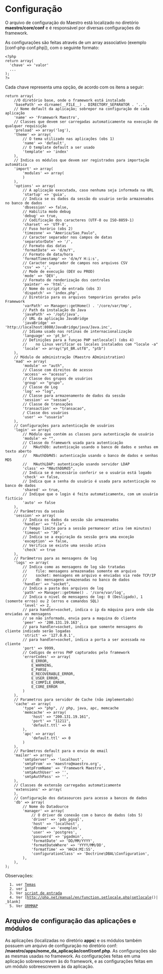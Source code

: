 <text xml:space="preserve">
= Configuração =
O arquivo de configuração do Maestro está localizado no diretório '''maestro/core/conf''' e é responsável por diversas configurações do framework. 

As configurações são feitas através de um array associativo (exemplo [conf-php conf.php]), com o seguinte formato:

<pre lang="php">
<?php
return array(
  'chave' => 'valor'
  ...
);
?></pre>
Cada chave representa uma opção, de acordo com os itens a seguir:

<pre  lang="php">
return array(
    //O diretório base, onde o framework está instalado
    'basePath' => dirname(__FILE__) . DIRECTORY_SEPARATOR . '..',
    // Nome default da aplicação; sobrepor na configuração de cada aplicação
    'name' => 'Framework Maestro',
    // Classes que devem ser carregadas automaticamente na execução de qualquer requisição
    'preload' => array('log'),
    'theme' => array(
        // O tema utilizado nas aplicações (obs 1)
        'name' => 'default',
        // O template default a ser usado
        'template' => 'index'
    ),
    // Indica os módulos que devem ser registrados para importação automática
    'import' => array(
        'modules' => array(
        )
    ),
    'options' => array(
        // A aplicação executada, caso nenhuma seja informada na URL
        'startup' => 'guia',
        // Indica se os dados da sessão do usuário serão armazenados no banco de dados
        'dbsession' => false,
        // Habilita modo debug
        'debug' => true,
        // Codificação dos caracteres (UTF-8 ou ISO-8859-1)
        'charset' => 'UTF-8',
        // Fuso horário (obs 2)
        'timezone' => "America/Sao_Paulo",
        // Caracter separador nos campos de datas
        'separatorDate' => '/',
        // Formato das datas
        'formatDate' => 'd/m/Y',
        // Formato de data/hora
        'formatTimestamp' => 'd/m/Y H:i:s',
        // Caracter separador de campos nos arquivos CSV
        'csv' => ';',
        // Mode de execução (DEV ou PROD)
        'mode' => 'DEV',
        // Formato de renderização dos controles
        'painter' => 'html',
        // Nome do script de entrada (obs 3)
        'dispatch' => 'index.php',
        // Diretório para os arquivos temporários gerados pelo Framework
        'varPath' => Manager::getHome() . '/core/var/tmp',
        // Path da instalação do Java
        'javaPath' => '/opt/java',
        // URL da aplicação JavaBridge
        'javaBridge' => 'http://localhost:8080/JavaBridge/java/Java.inc',
        // Idioma usado nas rotinas de internacionalização
        'language' => 'pt_br',
        // Definições para a funçao PHP setlocale() (obs 4)
        //    no Linux verificar os locales instalados com "locale -a"
        'locale' => array("pt_BR.utf8", "ptb") 
    ),
    // Módulo de administração (Maestro ADministration)
    'mad' => array(
        'module' => "auth",
        // Classe com direitos de acesso
        'access' => "acesso",
        // Classe dos grupos de usuários
        'group' => "grupo",
        // Classe de Log
        'log' => "log",
        // Classe para armazenamento de dados da sessão
        'session' => "sessao",
        // Classe de transações
        'transaction' => "transacao",
        / Classe dos usuários
        'user' => "usuario"
    ),
    // Configurações para autenticação de usuários
    'login' => array(
        // Módulo que contém as classes para autenticação de usuário
        'module' => "",
        // Classe do framework usada para autenticação
        //   MAuthDb: autenticação usando o banco de dados e senhas em texto aberto
        //   MAuthDbMd5: autenticação usando o banco de dados e senhas MD5
        //   MAuthLDAP: autenticação usando servidor LDAP
        'class' => "MAuthDbMd5",
        // Indica se é necessário conferir se o usuário está logado
        'check' => false,
        // Indica que a senha do usuário é usada para autenticação no banco de dados
        'shared' => true,
        // Indique que o login é feito automaticamente, com um usuário fictício
        'auto' => false
    ),
    // Parâmetros da sessão
    'session' => array(
        // Indica os dados da sessão são armazenados
        'handler' => "file",
        // Tempo limite para a sessão permanecer ativa (em minutos)
        'timeout' => "30",
        // Indica se a expiração da sessão gera uma exceção
        'exception' => false,
        // Verifica se existe uma sessão ativa
        'check' => true
    ),
    // Parâmetros para as mensagens de log
    'logs' => array(
        // Indica como as mensagens de log são tratadas
        //    file: mensagens armazenadas somente em arquivo
        //    socket: mensagens em arquivo e enviadas via rede TCP/IP
        //    db: mensagens armazenadas no banco de dados
        'handler' => "socket",
        // Indica a pasta dos arquivos de log
        'path' => Manager::getHome() . '/core/var/log',
        // Indica o nivel de mensagens de log: 0 (Desligado), 1 (somente erros) ou 2 (erros e comandos SQL)
        'level' => 2,
        // para handler=socket, indica o ip da máquina para onde são enviadas as mensagens
        // se não informado, envia para a maquina do cliente
        'peer' => '200.131.19.163',
        // para handler=socket, indica que somente mensagens do cliente indicado serão logadas
        'strict' => '127.0.0.1',
        // para handler=socket, indica a porta a ser acessada no cliente
        'port' => 9999,
        // Codigos de erros PHP capturados pelo framework
        'errorCodes' => array(
            E_ERROR,
            E_WARNING,
            E_PARSE,
            E_RECOVERABLE_ERROR,
            E_USER_ERROR,
            E_COMPILE_ERROR,
            E_CORE_ERROR
        )
    ),
    // Parametros para servidor de Cache (não implementado)
    'cache' => array(
        'type' => "php", // php, java, apc, memcache
        'memcache' => array(
            'host' => "200.131.19.161",
            'port' => "11211",
            'default.ttl' => 0
        ),
        'apc' => array(
            'default.ttl' => 0
        )
    ),
    // Parâmetros default para o envio de email
    'mailer' => array(
        'smtpServer' => 'localhost',
        'smtpFrom' => 'maestro@maestro.org',
        'smtpFromName' => 'Framework Maestro',
        'smtpAuthUser' => '',
        'smtpAuthPass' => '',
    ),
    // Classes de extensão carregadas automaticamente
    'extensions' => array(
    ),
    // Configuração dos datasources para acesso a bancos de dados
    'db' => array(
        // Nome do Datadource
        'manager' => array(
            // O driver de conexão com o banco de dados (obs 5)
            'driver' => 'pdo_pgsql',
            'host' => 'localhost',
            'dbname' => 'exemplos',
            'user' => 'postgres',
            'password' => 'pgadmin',
            'formatDate' => 'DD/MM/YYYY',
            'formatDateWhere' => 'YYYY/MM/DD',
            'formatTime' => 'HH24:MI:SS',
            'configurationClass' => 'Doctrine\DBAL\Configuration',
        ),
    ),
);
</pre>
Observações:
   1. ver [[>view/temas|Temas]]
   2. ver [http://php.net/manual/en/timezones.php|TimeZone|_blank]
   3. Ver [[>fundamentos/index|script de entrada]]
   4. Ver [http://php.net/manual/en/function.setlocale.php|setlocale()|_blank]
   5. Ver [[>model/ormmap|ORMMAP]]

==Arquivo de configuração das aplicações e módulos==

As aplicações (localizadas no diretório '''apps''') e os módulos também possuem um arquivo de configuração no diretório conf: '''/maestro/apps/nome_da_aplicação/conf/conf.php'''.
As configurações são as mesmas usadas no framework. As configurações feitas em uma aplicação sobreescrevem às do framework, e as configurações feitas em um módulo sobreescrevem às da aplicação.
</text>